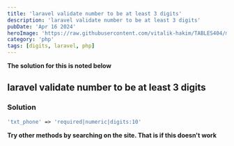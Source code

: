 ```yaml
---
title: 'laravel validate number to be at least 3 digits'
description: 'laravel validate number to be at least 3 digits'
pubDate: 'Apr 16 2024'
heroImage: 'https://raw.githubusercontent.com/vitalik-hakim/TABLES404/main/error_b/php.png'
category: 'php'
tags: [digits, laravel, php]
---
```


**The solution for this is noted below**

## laravel validate number to be at least 3 digits

### Solution

```php
'txt_phone' => 'required|numeric|digits:10'
```

**Try other methods by searching on the site. That is if this doesn't work**
